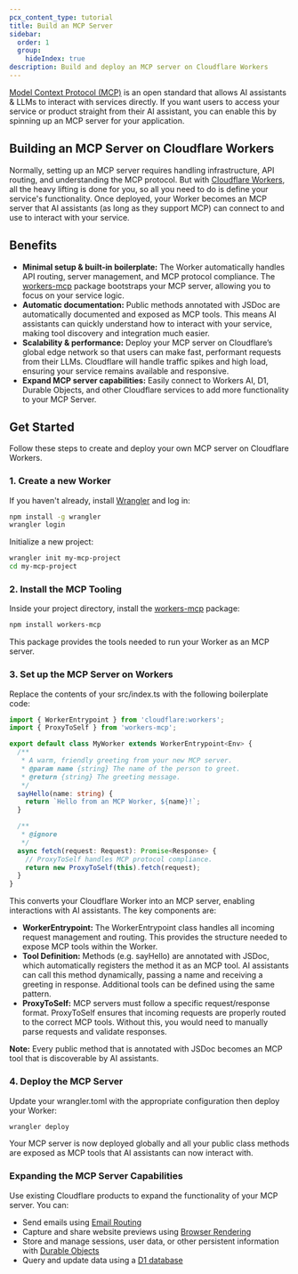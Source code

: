 ```yaml
---
pcx_content_type: tutorial
title: Build an MCP Server
sidebar:
  order: 1
  group:
    hideIndex: true
description: Build and deploy an MCP server on Cloudflare Workers
---
```

[Model Context Protocol (MCP)](https://modelcontextprotocol.io/introduction) is an open standard that allows AI assistants & LLMs to interact with services directly. If you want users to access your service or product straight from their AI assistant, you can enable this by spinning up an MCP server for your application. 

## Building an MCP Server on Cloudflare Workers

Normally, setting up an MCP server requires handling infrastructure, API routing, and understanding the MCP protocol. But with [Cloudflare Workers](/workers/), all the heavy lifting is done for you, so all you need to do is define your service's functionality.
Once deployed, your Worker becomes an MCP server that AI assistants (as long as they support MCP) can connect to and use to interact with your service.

## Benefits

- **Minimal setup & built-in boilerplate:** The Worker automatically handles API routing, server management, and MCP protocol compliance. The [workers-mcp](https://www.npmjs.com/package/workers-mcp) package bootstraps your MCP server, allowing you to focus on your service logic.
- **Automatic documentation:** Public methods annotated with JSDoc are automatically documented and exposed as MCP tools. This means AI assistants can quickly understand how to interact with your service, making tool discovery and integration much easier.
- **Scalability & performance:** Deploy your MCP server on Cloudflare’s global edge network so that users can make fast, performant requests from their LLMs. Cloudflare will handle traffic spikes and high load, ensuring your service remains available and responsive. 
- **Expand MCP server capabilities:** Easily connect to Workers AI, D1, Durable Objects, and other Cloudflare services to add more functionality to your MCP Server. 

## Get Started

Follow these steps to create and deploy your own MCP server on Cloudflare Workers.


### 1. Create a new Worker 

If you haven't already, install [Wrangler](https://developers.cloudflare.com/workers/wrangler/) and log in:

```bash
npm install -g wrangler
wrangler login
```

Initialize a new project:
```bash
wrangler init my-mcp-project
cd my-mcp-project
```

### 2. Install the MCP Tooling
Inside your project directory, install the [workers-mcp](https://github.com/cloudflare/workers-mcp) package:

```bash
npm install workers-mcp
```

This package provides the tools needed to run your Worker as an MCP server.

### 3. Set up the MCP Server on Workers
Replace the contents of your src/index.ts with the following boilerplate code:

```ts
import { WorkerEntrypoint } from 'cloudflare:workers';
import { ProxyToSelf } from 'workers-mcp';

export default class MyWorker extends WorkerEntrypoint<Env> {
  /**
   * A warm, friendly greeting from your new MCP server.
   * @param name {string} The name of the person to greet.
   * @return {string} The greeting message.
   */
  sayHello(name: string) {
    return `Hello from an MCP Worker, ${name}!`;
  }

  /**
   * @ignore
   */
  async fetch(request: Request): Promise<Response> {
    // ProxyToSelf handles MCP protocol compliance.
    return new ProxyToSelf(this).fetch(request);
  }
}
```

This converts your Cloudflare Worker into an MCP server, enabling interactions with AI assistants. The key components are:
- **WorkerEntrypoint:** The WorkerEntrypoint class handles all incoming request management and routing. This provides the structure needed to expose MCP tools within the Worker.
- **Tool Definition:** Methods (e.g. sayHello) are annotated with JSDoc, which automatically registers the method it as an MCP tool. AI assistants can call this method dynamically, passing a name and receiving a greeting in response. Additional tools can be defined using the same pattern.
- **ProxyToSelf:** MCP servers must follow a specific request/response format. ProxyToSelf ensures that incoming requests are properly routed to the correct MCP tools. Without this, you would need to manually parse requests and validate responses.


**Note:** Every public method that is annotated with JSDoc becomes an MCP tool that is discoverable by AI assistants. 


### 4. Deploy the MCP Server
Update your wrangler.toml with the appropriate configuration then deploy your Worker:
```bash
wrangler deploy
```

Your MCP server is now deployed globally and all your public class methods are exposed as MCP tools that AI assistants can now interact with. 

### Expanding the MCP Server Capabilities
Use existing Cloudflare products to expand the functionality of your MCP server. You can: 
- Send emails using [Email Routing](/email-routing/)
- Capture and share website previews using [Browser Rendering](/browser-rendering/)
- Store and manage sessions, user data, or other persistent information with [Durable Objects](/durable-objects/)
- Query and update data using a [D1 database](/d1/)
